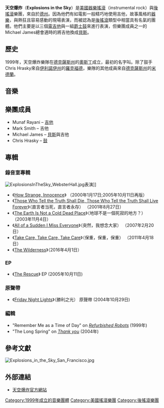 {{藝人
| 姓名     = 天空爆炸<br />Explosions in the Sky
| 類型     = 組合
| 圖片     = Explosions In The Sky Live.jpg
| 圖片尺寸 = 
| 圖片簡介 = 天空爆炸於[[Rhâââ_Lovely_Festival|Rhâââ Lovely Festival]]現場表演前的準備
| 原名     = 
| 外文名   = 
| 外文     = 
| 羅馬拼音 = 
| 英文名   = 
| 綽號     = 
| 其他藝名 = 
| 國籍     = 
| 民族     = 
| 籍貫     = 
| 出生日期 = 
| 出生地點 = 
| 生肖     = 
| 星座     = 
| 逝世日期 = 
| 逝世地點 = 
| 職業     = 
| 語言     = 
| 三圍     = 
| 血型     = 
| 身高     = 
| 體重     = 
| 教育程度 = 
| 宗教信仰 = 
| 配偶     = 
| 音樂類型 = [[後搖滾|後搖滾]]、[[器樂搖滾|器樂搖滾]]（instrumental rock）
| 演奏樂器 = 
| 出身地   = {{USA}}[[德克薩斯州|德州]][[奧斯汀|奧斯汀]]
| 出道作   = 
| 出道日期 = 
| 代表作   = 
| 活躍年代 = 1999年至今
| 唱片公司 = [[Temporary_Residence_Limited|Temporary Residence Limited]]、[[Bella_Union|Bella Union]]
| 經紀公司 = 
| 網站     = http://www.explosionsinthesky.com/ www.explosionsinthesky.com
| 相關團體 = 
| 獎項     = 
| IMDb    = 
| 現任成員 = Mark Smith <br /> Chris Hrasky <br /> Munaf Rayani <br /> Michael James
| 過往成員 = 
| 音樂專輯 = 
| 電影     = 
| 電視節目 = 
| 舞臺劇   = 
| 書籍     = 
}}
'''天空爆炸'''（'''Explosions in the Sky'''）是[[美國|美國]][[器樂搖滾|器樂搖滾]]（instrumental rock）與[[後搖滾|後搖滾]]樂團，來自於[[德克薩斯州|德州]]。因為他們有如電影一般精巧地使用吉他，故事風格的[[器樂|器樂]]，與熱狂且容易感動的現場表演，而被認為是[[後搖滾|後搖滾]]類型中相當具有名氣的團體。他們主要是以三個[[電吉他|電吉他]]與一組[[爵士鼓|爵士鼓]]來進行表演，但樂團成員之一的Michael James總會適時的將吉他換成[[電貝斯|貝斯]]。

== 歷史 ==
1999年，天空爆炸樂隊在[[德克薩斯州|德克薩斯州]]的[[奧斯丁|奧斯丁]]成立，最初的名字叫{{le|Breaker Morant}}。除了鼓手Chris Hrasky來自[[伊利諾伊州|伊利諾伊州]]的[[羅克福德|羅克福德]]，樂隊的其他成員來自[[德克薩斯州|德克薩斯州]]的[[米德蘭_(德克薩斯州)|米德蘭]]。

== 音樂 ==
== 樂團成員 ==
*Munaf Rayani – [[吉他|吉他]]
*Mark Smith – 吉他
*Michael James – [[電貝斯|貝斯]]與吉他
*Chris Hrasky – [[爵士鼓|鼓]]

== 專輯 ==
=== 錄音室專輯 ===
[[File:ExplosionsInTheSky_WebsterHall.jpg|thumb]]表演]]

* 《[[How_Strange,_Innocence|How Strange, Innocence]]》 （2000年1月17日;2005年10月11日再版）
* 《[[Those_Who_Tell_the_Truth_Shall_Die,_Those_Who_Tell_the_Truth_Shall_Live_Forever|Those Who Tell the Truth Shall Die, Those Who Tell the Truth Shall Live Forever]]》（直言者当死，直言者永存） （2001年8月27日）
* 《[[The_Earth_Is_Not_a_Cold_Dead_Place|The Earth Is Not a Cold Dead Place]]》（地球不是一個死寂的地方？） （2003年11月4日）
* 《[[All_of_a_Sudden_I_Miss_Everyone|All of a Sudden I Miss Everyone]]》（突然，我想念大家） （2007年2月20日）
* 《[[君尚珍重，尚珍重，珍重|Take Care, Take Care, Take Care]]》（保重，保重，保重） （2011年4月18日）
* 《[[The_Wilderness|The Wilderness]]》（2016年4月1日）

=== EP ===
* 《[[The_Rescue_(album)|The Rescue]]》 EP (2005年10月11日)

=== 原聲帶 ===
* 《[[Friday_Night_Lights|Friday Night Lights]]》（勝利之光） 原聲帶 (2004年10月29日)

=== 編輯 ===
* "Remember Me as a Time of Day" on ''[[Refurbished_Robots|Refurbished Robots]]'' (1999年)
* "The Long Spring" on ''[[Thank_you_(compilation)|Thank you]]'' (2004年)

== 參考文獻 ==
[[File:Explosions_in_the_Sky_San_Francisco.jpg|thumb]]
{{reflist}}

== 外部連結 ==
*[http://www.explosionsinthesky.com/  天空爆炸官方網站]{{Wayback|url=http://www.explosionsinthesky.com/ |date=20010302062320 }}

{{Authority control}}
{{DEFAULTSORT:Explosions in the Sky}}
[[Category:1999年成立的音樂團體|Category:1999年成立的音樂團體]]
[[Category:美國搖滾樂團|Category:美國搖滾樂團]]
[[Category:後搖滾樂團|Category:後搖滾樂團]]